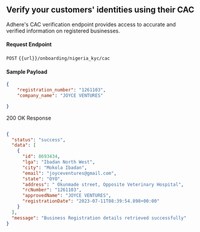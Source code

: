 ## Verify your customers' identities using their CAC 

Adhere's CAC verification endpoint provides access to accurate and verified information on registered businesses.

#### Request Endpoint

`POST` `{{url}}/onboarding/nigeria_kyc/cac`

#### Sample Payload
``` json
{    
    "registration_number": "1261103",
    "company_name": "JOYCE VENTURES"

}
```

200 OK Response

``` json

{
  "status": "success",
  "data": [
    {
      "id": 8693434,
      "lga": "Ibadan North West",
      "city": "Mokola Ibadan",
      "email": "joyceventures@gmail.com",
      "state": "OYO",
      "address": " Okunmade street, Opposite Veterinary Hospital",
      "rcNumber": "1261103",
      "approvedName": "JOYCE VENTURES",
      "registrationDate": "2023-07-11T08:39:54.898+00:00"
    }
  ],
  "message": "Business Registration details retrieved successfully"
}
```

